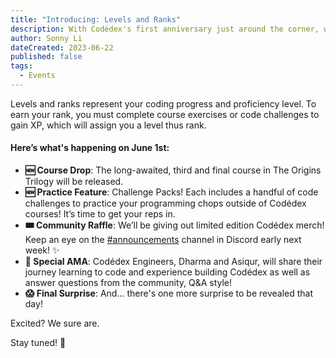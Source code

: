 ```yaml
---
title: "Introducing: Levels and Ranks"
description: With Codédex's first anniversary just around the corner, we’re carving out some time to celebrate with you! We’ve got a day planned, full of festivities including community events and new curriculum and product releases!
author: Sonny Li
dateCreated: 2023-06-22
published: false
tags:
  - Events
---
```


Levels and ranks represent your coding progress and proficiency level. To earn your rank, you must complete course exercises or code challenges to gain XP, which will assign you a level thus rank.

#### Here’s what's happening on June 1st:

<ul>
  <li><strong>🆕 Course Drop</strong>: The long-awaited, third and final course in The Origins Trilogy will be released.</li>
  <li><strong>🆕 Practice Feature</strong>: Challenge Packs! Each includes a handful of code challenges to practice your programming chops outside of Codédex courses! It’s time to get your reps in.</li>
  <li><strong>🎟️ Community Raffle</strong>: We’ll be giving out limited edition Codédex merch! Keep an eye on the <a href="https://discord.com/channels/960713185055375478/992694461714927686/1110205145834336378" target="_blank">#announcements</a> channel in Discord early next week! ✨</li>
  <li><strong>💬 Special AMA</strong>: Codédex Engineers, Dharma and Asiqur, will share their journey learning to code and experience building Codédex as well as answer questions from the community, Q&A style!</li>
  <li><strong>😱 Final Surprise</strong>: And... there's one more surprise to be revealed that day!</li>
</ul>

Excited? We sure are.

Stay tuned! 💖
